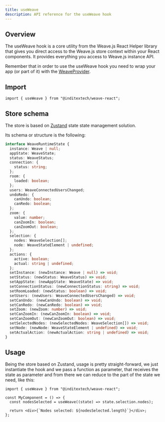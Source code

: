 ```yaml
---
title: useWeave
description: API reference for the useWeave hook
---
```



## Overview

The useWeave hook is a core utility from the Weave.js React Helper library that gives you
direct access to the Weave.js store context within your React components. It provides everything
you access to Weave.js instance API.

Remember that in order to use the useWeave hook you need to wrap your app (or part of it) with
the [WeaveProvider](/docs/react/api-reference/providers/weave-provider).

## Import

```shell
import { useWeave } from "@inditextech/weave-react";
```

## Store schema

The store is based on [Zustand](https://zustand.docs.pmnd.rs/getting-started/introduction) state
state management solution.

Its schema or structure is the following:

```ts
interface WeaveRuntimeState {
  instance: Weave | null;
  appState: WeaveState;
  status: WeaveStatus;
  connection: {
    status: string;
  };
  room: {
    loaded: boolean;
  };
  users: WeaveConnectedUsersChanged;
  undoRedo: {
    canUndo: boolean;
    canRedo: boolean;
  };
  zoom: {
    value: number;
    canZoomIn: boolean;
    canZoomOut: boolean;
  };
  selection: {
    nodes: WeaveSelection[];
    node: WeaveStateElement | undefined;
  };
  actions: {
    active: boolean;
    actual: string | undefined;
  };
  setInstance: (newInstance: Weave | null) => void;
  setStatus: (newStatus: WeaveStatus) => void;
  setAppState: (newAppState: WeaveState) => void;
  setConnectionStatus: (newConnectionStatus: string) => void;
  setRoomLoaded: (newStatus: boolean) => void;
  setUsers: (newUsers: WeaveConnectedUsersChanged) => void;
  setCanUndo: (newCanUndo: boolean) => void;
  setCanRedo: (newCanRedo: boolean) => void;
  setZoom: (newZoom: number) => void;
  setCanZoomIn: (newCanZoomIn: boolean) => void;
  setCanZoomOut: (newCanZoomOut: boolean) => void;
  setSelectedNodes: (newSelectedNodes: WeaveSelection[]) => void;
  setNode: (newNode: WeaveStateElement | undefined) => void;
  setActualAction: (newActualAction: string | undefined) => void;
}
```

## Usage

Being the store based on Zustand, usage is pretty straight-forward, we just
instantiate the hook and we pass a function as parameter, that receives the state
as parameter and from there we can reduce to the part of the state we need,
like this:

```tsx
import { useWeave } from "@inditextech/weave-react";

const MyComponent = () => {
  const nodesSelected = useWeave((state) => state.selection.nodes);

  return <div>{`Nodes selected: ${nodesSelected.length}`}</div>;
};
```
